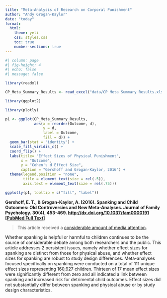 ```yaml
---
title: "Meta-Analysis of Research on Corporal Punishment"
author: "Andy Grogan-Kaylor" 
date: "today"
format: 
  html:
    theme: yeti
    css: styles.css
    toc: true
    number-sections: true
---
```


```r
#| column: page
#| fig-height: 4
#| echo: false
#| message: false

library(readxl)

CP_Meta_Summary_Results <- read_excel("data/CP Meta Summary Results.xlsx")

library(ggplot2)

library(plotly)

p1 <- ggplot(CP_Meta_Summary_Results,
             aes(x = reorder(Outcome, d),
                 y = d,
                 label = Outcome,
                 fill = d)) + 
  geom_bar(stat = "identity") +
  scale_fill_viridis_c() +
  coord_flip() +
  labs(title= "Effect Sizes of Physical Punishment",
       x = "Outcome",
       y = "Cohen's d Effect Size",
       caption = "Gershoff and Grogan-Kaylor, 2016") +
  theme(legend.position = "none",
        title = element_text(size = rel(.5)),
        axis.text = element_text(size = rel(.75)))

ggplotly(p1, tooltip = c("fill", "label"))

```

**Gershoff, E. T., & Grogan-Kaylor, A. (2016). Spanking and Child Outcomes: Old Controversies and New Meta-Analyses. Journal of Family Psychology. 30(4), 453-469. [http://dx.doi.org/10.1037/fam0000191](http://dx.doi.org/10.1037/fam0000191) [[PubMed Full Text](https://www.ncbi.nlm.nih.gov/pmc/articles/PMC7992110/)]**

> This article received a [considerable amount of media attention](media-mentions-CP-meta.html).

Whether spanking is helpful or harmful to children continues to be the source of considerable debate among both researchers and the public. This article addresses 2 persistent issues, namely whether effect sizes for spanking are distinct from those for physical abuse, and whether effect sizes for spanking are robust to study design differences. Meta-analyses focused specifically on spanking were conducted on a total of 111 unique effect sizes representing 160,927 children. Thirteen of 17 mean effect sizes were significantly different from zero and all indicated a link between spanking and increased risk for detrimental child outcomes. Effect sizes did not substantially differ between spanking and physical abuse or by study design characteristics.
